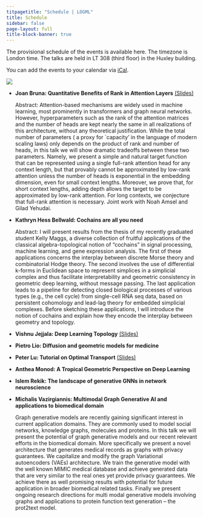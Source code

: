 ```yaml
---
titpagetitle: "Schedule | LOGML"
title: Schedule
sidebar: false
page-layout: full
title-block-banner: true 
---
```


The provisional schedule of the events is available here. The timezone is London time. The talks are held in LT 308 (third floor) in the Huxley building.

You can add the events to your calendar via [iCal](https://calendar.google.com/calendar/ical/logml.committee%40gmail.com/public/basic.ics).


![](img/calendar.png)

*   **Joan Bruna: Quantitative Benefits of Rank in Attention Layers** [(Slides)](files/JBruna-slides.pdf)

    Abstract: Attention-based mechanisms are widely used in machine learning, most prominently in transformers and graph neural networks.
    However, hyperparameters such as the rank of the attention matrices and the number of heads are kept nearly the same in all realizations of this architecture, without any theoretical justification.
    While the total number of parameters ( a proxy for `capacity' in the language of modern scaling laws) only depends on the product of rank and number of heads, in this talk
we will show dramatic tradeoffs between these two parameters.
    Namely, we present a simple and natural target function that can be represented using a single full-rank attention head for any context length, but that provably cannot be approximated by low-rank attention unless the number of heads is exponential in the embedding dimension, even for small context lengths.
    Moreover, we prove that, for short context lengths, adding depth allows the target to be approximated by low-rank attention. For long contexts, we conjecture that full-rank attention is necessary.
    Joint work with Noah Amsel and Gilad Yehudai.

*   **Kathryn Hess Bellwald: Cochains are all you need**

    Abstract: I will present results from the thesis of my recently graduated student Kelly Maggs, a diverse collection of fruitful applications of the classical algebra-topological notion of “cochains” in signal processing, machine learning, and gene expression analysis. The first of these applications concerns the interplay between discrete Morse theory and combinatorial Hodge theory. The second involves the use of differential k-forms in Euclidean space to represent simplices in a simplicial complex and thus facilitate interpretability and geometric consistency in geometric deep learning, without message passing. The last application leads to a pipeline for detecting closed biological processes of various types (e.g., the cell cycle) from single-cell RNA seq data, based on persistent cohomology and lead-lag theory for embedded simplicial complexes. Before sketching these applications, I will introduce the notion of cochains and explain how they encode the interplay between geometry and topology.

*   **Vishnu Jejjala: Deep Learning Topology** [(Slides)](files/VJejjala-slides.pdf)

*   **Pietro Lio: Diffusion and geometric models for medicine**

*   **Peter Lu: Tutorial on Optimal Transport** [(Slides)](files/PLu-slides.pdf)

*   **Anthea Monod: A Tropical Geometric Perspective on Deep Learning**

*   **Islem Rekik: The landscape of generative GNNs in network neuroscience**

*   **Michalis Vazirgiannis: Multimodal Graph Generative AI and applications to biomedical domain**

    Graph generative models are recently gaining significant interest in current application domains. They are commonly used to model social networks, knowledge graphs, molecules and proteins. In this talk we will present the potential of graph generative models and our recent relevant efforts in the biomedical domain. More specifically we present a novel architecture that generates medical records as graphs with privacy guarantees. We capitalize and modify the graph Variational autoencoders (VAEs) architecture. We train the generative model with the well known MIMIC medical database and achieve generated data that are very similar to the real ones yet provide privacy guarantees. We achieve there as well promising results with potential for future application in broader biomedical related tasks. Finally we present ongoing research directions for multi modal generative models involving graphs and applications to protein function text generation – the prot2text model.
